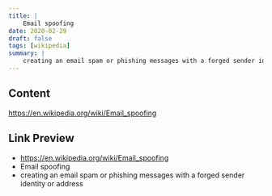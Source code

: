 ```yaml
---
title: |
    Email spoofing
date: 2020-02-29
draft: false
tags: [wikipedia]
summary: |
    creating an email spam or phishing messages with a forged sender identity or address
---
```


## Content

https://en.wikipedia.org/wiki/Email_spoofing

## Link Preview

- https://en.wikipedia.org/wiki/Email_spoofing
- Email spoofing
- creating an email spam or phishing messages with a forged sender identity or address
